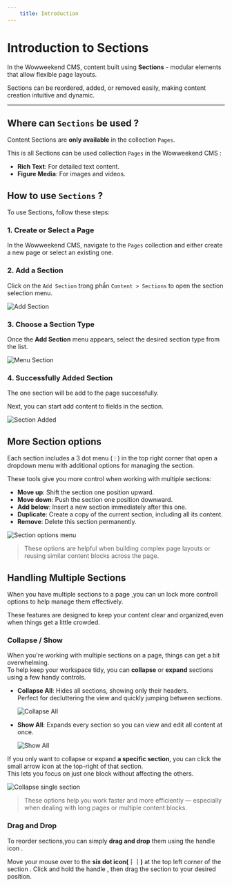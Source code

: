 ```yaml
--- 
    title: Introduction
---
```



# Introduction to Sections 

In the Wowweekend CMS, content built using **Sections** - modular elements that allow flexible page layouts.


Sections can be reordered, added, or removed easily, making content creation intuitive and dynamic.

---


## Where can `Sections` be used ?

Content Sections are **only available** in the collection `Pages`.

This is all Sections can be used collection `Pages` in the Wowweekend CMS : 
  - **Rich Text**: For detailed text content.
  - **Figure Media**: For images and videos.

  

## How to use `Sections` ?

To use Sections, follow these steps:

### 1. Create or Select a Page 

In the Wowweekend CMS, navigate to the `Pages` collection and either create a new page or select an existing one.


### 2. Add a Section

Click on the `Add Section` trong phần `Content > Sections` to open the section selection menu.

![Add Section](https://wvn.hcm.ss.bfcplatform.vn/uploads/add_section.png)


### 3. Choose a Section Type

Once the **Add Section** menu appears, select the desired section type from the list.

![Menu Section](https://wvn.hcm.ss.bfcplatform.vn/uploads/section_menu.png)

### 4. Successfully Added Section

The one section will be add to the page successfully.

Next, you can start add content to fields in the section.

![Section Added](https://wvn.hcm.ss.bfcplatform.vn/uploads/add_section_success.png)


## More Section options

Each section includes a 3 dot menu (`⋮`) in the top right corner that open a dropdown menu with additional options for managing the section.

These tools give you more control when working with multiple sections:

- **Move up**: Shift the section one position upward.
- **Move down**: Push the section one position downward.
- **Add below**: Insert a new section immediately after this one.
- **Duplicate**: Create a copy of the current section, including all its content.
- **Remove**: Delete this section permanently.

![Section options menu](https://wvn.hcm.ss.bfcplatform.vn/uploads/menu_dropdown_options.png)

> These options are helpful when building complex page layouts or reusing similar content blocks across the page.

## Handling Multiple Sections


When you have multiple sections to a page ,you can un lock more controll options to help manage them effectively.

These features are designed to keep your content clear and organized,even when things get a little crowded.

### Collapse / Show

When you're working with multiple sections on a page, things can get a bit overwhelming.  
To help keep your workspace tidy, you can **collapse** or **expand** sections using a few handy controls.

- **Collapse All**: Hides all sections, showing only their headers.  
  Perfect for decluttering the view and quickly jumping between sections.

  ![Collapse All](https://wvn.hcm.ss.bfcplatform.vn/uploads/collapse_all.png)

- **Show All**: Expands every section so you can view and edit all content at once.

  ![Show All](https://wvn.hcm.ss.bfcplatform.vn/uploads/show_all.png)

If you only want to collapse or expand **a specific section**, you can click the small arrow icon at the top-right of that section.  
This lets you focus on just one block without affecting the others.

![Collapse single section](https://wvn.hcm.ss.bfcplatform.vn/uploads/collapse_or_show_single.png)

> These options help you work faster and more efficiently — especially when dealing with long pages or multiple content blocks.


### Drag and Drop

To reorder sections,you can simply **drag and drop** them using the handle icon .

Move your mouse over to the **six dot icon(⋮⋮)** at the top left corner of the section .
Click and hold the handle , then drag the section to your desired position.


